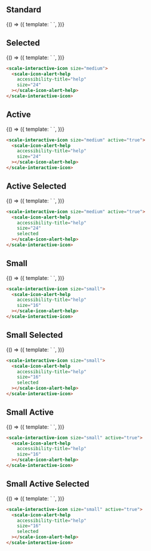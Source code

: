 
<Meta
  title="Beta Components/Interactive Icon"
  component={ScaleInteractiveIcon}
  argTypes={{}}
/>

## Standard

<Canvas withSource="none">
  <Story name="Standard" args={{}}>
    {() => ({
      template: `
        <scale-interactive-icon size="medium">
          <scale-icon-alert-help accessibility-title="help" size="24"></scale-icon-alert-help>
        </scale-interactive-icon>
      `,
    })}
  </Story>
</Canvas>

<ArgsTable story="Standard" />

## Selected

<Canvas withSource="none">
  <Story name="Selected" args={{}}>
    {() => ({
      template: `
        <scale-interactive-icon size="medium">
          <scale-icon-alert-help accessibility-title="help" size="24" selected></scale-icon-alert-help>
        </scale-interactive-icon>
      `,
    })}
  </Story>
</Canvas>

```html
<scale-interactive-icon size="medium">
  <scale-icon-alert-help
    accessibility-title="help"
    size="24"
  ></scale-icon-alert-help>
</scale-interactive-icon>
```

## Active

<Canvas withSource="none">
  <Story name="Active" args={{}}>
    {() => ({
      template: `
        <scale-interactive-icon size="medium" active="true">
          <scale-icon-alert-help accessibility-title="help" size="24"></scale-icon-alert-help>
        </scale-interactive-icon>
      `,
    })}
  </Story>
</Canvas>

```html
<scale-interactive-icon size="medium" active="true">
  <scale-icon-alert-help
    accessibility-title="help"
    size="24"
  ></scale-icon-alert-help>
</scale-interactive-icon>
```

## Active Selected

<Canvas withSource="none">
  <Story name="Active Selected" args={{}}>
    {() => ({
      template: `
        <scale-interactive-icon size="medium" active="true">
          <scale-icon-alert-help accessibility-title="help" size="24" selected></scale-icon-alert-help>
        </scale-interactive-icon>
      `,
    })}
  </Story>
</Canvas>

```html
<scale-interactive-icon size="medium" active="true">
  <scale-icon-alert-help
    accessibility-title="help"
    size="24"
    selected
  ></scale-icon-alert-help>
</scale-interactive-icon>
```

## Small

<Canvas withSource="none">
  <Story name="Small" args={{}}>
    {() => ({
      template: `
        <scale-interactive-icon size="small">
          <scale-icon-alert-help accessibility-title="help" size="16"></scale-icon-alert-help>
        </scale-interactive-icon>
      `,
    })}
  </Story>
</Canvas>

```html
<scale-interactive-icon size="small">
  <scale-icon-alert-help
    accessibility-title="help"
    size="16"
  ></scale-icon-alert-help>
</scale-interactive-icon>
```

## Small Selected

<Canvas withSource="none">
  <Story name="Small Selected" args={{}}>
    {() => ({
      template: `
        <scale-interactive-icon size="small">
          <scale-icon-alert-help accessibility-title="help" size="16" selected></scale-icon-alert-help>
        </scale-interactive-icon>
      `,
    })}
  </Story>
</Canvas>

```html
<scale-interactive-icon size="small">
  <scale-icon-alert-help
    accessibility-title="help"
    size="16"
    selected
  ></scale-icon-alert-help>
</scale-interactive-icon>
```

## Small Active

<Canvas withSource="none">
  <Story name="Small Active" args={{}}>
    {() => ({
      template: `
        <scale-interactive-icon size="small" active="true">
          <scale-icon-alert-help accessibility-title="help" size="16"></scale-icon-alert-help>
        </scale-interactive-icon>
      `,
    })}
  </Story>
</Canvas>

```html
<scale-interactive-icon size="small" active="true">
  <scale-icon-alert-help
    accessibility-title="help"
    size="16"
  ></scale-icon-alert-help>
</scale-interactive-icon>
```

## Small Active Selected

<Canvas withSource="none">
  <Story name="Small Active Selected" args={{}}>
    {() => ({
      template: `
        <scale-interactive-icon size="small" active="true">
          <scale-icon-alert-help accessibility-title="help" size="16" selected></scale-icon-alert-help>
        </scale-interactive-icon>
      `,
    })}
  </Story>
</Canvas>

```html
<scale-interactive-icon size="small" active="true">
  <scale-icon-alert-help
    accessibility-title="help"
    size="16"
    selected
  ></scale-icon-alert-help>
</scale-interactive-icon>
```
